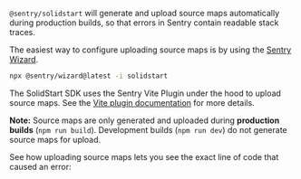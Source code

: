 `@sentry/solidstart` will generate and upload source maps automatically during production builds, so that errors in Sentry contain readable stack traces.

The easiest way to configure uploading source maps is by using the [Sentry Wizard](/platforms/javascript/guides/solidstart/#step-1-install).

```bash
npx @sentry/wizard@latest -i solidstart
```

The SolidStart SDK uses the Sentry Vite Plugin under the hood to upload source maps. See the [Vite plugin documentation](https://www.npmjs.com/package/@sentry/vite-plugin/#configuration) for more details.

**Note:** Source maps are only generated and uploaded during **production builds** (`npm run build`). Development builds (`npm run dev`) do not generate source maps for upload.

See how uploading source maps lets you see the exact line of code that caused an error:

<Arcade src="https://demo.arcade.software/OFrHpZUU739XKR8qUiEP?embed" />